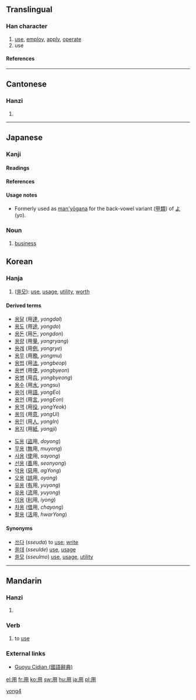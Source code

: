 ==Translingual==
{{stroke order|type=animate}}
===Han character===
{{Han char|rn=101|rad=用|as=00|sn=5|four=7722<sub>0</sub>|canj=月手 (BQ)}}
# [[use]], [[employ]], [[apply]], [[operate]]
# use
====References====
{{Han ref|kx=0755.240|dkj=21703|dj=1166.010|hdz=10097.050|uh=7528|ud=29992|bh=A5CE|bd=42446}}
----

==Cantonese==
===Hanzi===
{{yue-hanzi|jyut=|y=[[yung6]]}}
# {{defn|Cantonese}}
----
==Japanese==
===Kanji===
{{ja-kanji|rs=用00|grade=2}}
====Readings====
{{ja-readings|kanon=[[よう]] ([[yō]])|goon=[[ゆう]] ([[yū]])|kun=[[もちいる]] (mochii-ru) < [[もちゐる]] (mochiwi-ru), [[はたらき]] (hataraki), [[もって]] (motte)}}
====References====
{{ja-kref|a|4549|9770|4D51}}
====Usage notes====
*Formerly used as [[man'yōgana]] for the back-vowel variant ([[甲類]]) of [[よ]] (yo).

===Noun===
{{ja-noun|k|hira=よう|rom=yō}}
# [[business]]

==Korean==
===Hanja===
{{ko-hanja|hangeul=용|eumhun=|rv=yong|mr=yong|y=yong}}
# ([[쓸모]]): [[use]], [[usage]], [[utility]], [[worth]]

====Derived terms====
{{top2}}
*[[용달]] (用[[達]], ''yongdal'')
*[[용도]] (用[[途]], ''yongdo'')
*[[용돈]] (用[[돈]], ''yongdon'')
*[[용량]] (用[[量]], ''yongryang'')
*[[용례]] (用[[例]], ''yongrye'') 
*[[용무]] (用[[務]], ''yongmu'')
*[[용법]] (用[[法]], ''yongbeop'')
*[[용변]] (用[[便]], ''yongbyeon'')
*[[용병]] (用[[兵]], ''yongbyeong'')
*[[용수]] (用[[水]], ''yongsu'')
*[[용어]] (用[[語]], ''yongEo'')
*[[용언]] (用[[言]], ''yongEon'')
*[[용역]] (用[[役]], ''yongYeok'')
*[[용의]] (用[[意]], ''yongUi'')
*[[용인]] (用[[人]], ''yongIn'')
*[[용지]] (用[[紙]], ''yongji'')
{{mid2}}
*[[도용]] ([[盜]]用, ''doyong'')
*[[무용]] ([[無]]用, ''muyong'')  
*[[사용]] ([[使]]用, ''sayong'')
*[[선용]] ([[善]]用, ''seonyong'')
*[[악용]] ([[惡]]用, ''agYong'')
*[[오용]] ([[誤]]用, ''oyong'')
*[[유용]] ([[有]]用, ''yuyong'')
*[[유용]] ([[流]]用, ''yuyong'')
*[[이용]] ([[利]]用, ''iyong'')
*[[차용]] ([[借]]用, ''chayong'')
*[[활용]] ([[活]]用, ''hwarYong'')
{{bottom}}

====Synonyms====
*[[쓰다]] (''sseuda'') to [[use]]; [[write]]
*[[쓸데]] (''sseulde'') [[use]], [[usage]]
*[[쓸모]] (''sseulmo'') [[use]], [[usage]], [[utility]]

----

==Mandarin==
===Hanzi===
{{cmn-hanzi|pin=[[yòng]] ([[yong4]])|wg=[[yung4|yung<sup>4</sup>]]}}
# {{defn|Mandarin}}
{{zh-hanzi|[[用]]}}
===Verb===
{{cmn-verb|ts|pin=yòng|pint=yong4|rs=用00}}

# {{Beginning Mandarin|lang=zh-tw|skey=用00}} to [[use]]

===External links===
*[http://140.111.34.46/cgi-bin/dict/GetContent.cgi?Database=dict&DocNum=160007&GraphicWord=yes&QueryString=%A5%CE Guoyu Cidian (國語辭典)]

[[Category:zh-cn:Beginning Mandarin|yong4]]
[[el:用]]
[[fr:用]]
[[ko:用]]
[[sw:用]]
[[hu:用]]
[[ja:用]]
[[pl:用]]